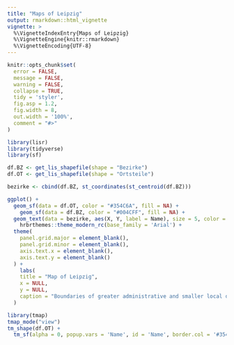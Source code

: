 ```yaml
---
title: "Maps of Leipzig"
output: rmarkdown::html_vignette
vignette: >
  %\VignetteIndexEntry{Maps of Leipzig}
  %\VignetteEngine{knitr::rmarkdown}
  %\VignetteEncoding{UTF-8}
---
```


```r
knitr::opts_chunk$set(
  error = FALSE,
  message = FALSE,
  warning = FALSE,
  collapse = TRUE,
  tidy = 'styler',
  fig.asp = 1.2,
  fig.width = 8,
  out.width = '100%',
  comment = "#>"
)
```

```r
library(lisr)
library(tidyverse)
library(sf)
```

```r
df.BZ <- get_lis_shapefile(shape = "Bezirke")
df.OT <- get_lis_shapefile(shape = "Ortsteile")
```


```r

bezirke <- cbind(df.BZ, st_coordinates(st_centroid(df.BZ)))

ggplot() +
  geom_sf(data = df.OT, color = "#354C6A", fill = NA) +
    geom_sf(data = df.BZ, color = "#004CFF", fill = NA) +
  geom_text(data = bezirke, aes(X, Y, label = Name), size = 5, color = 'white') +
    hrbrthemes::theme_modern_rc(base_family = 'Arial') +
  theme(
    panel.grid.major = element_blank(),
    panel.grid.minor = element_blank(),
    axis.text.x = element_blank(),
    axis.text.y = element_blank()
  ) +
    labs(
    title = "Map of Leipzig",
    x = NULL,
    y = NULL,
    caption = "Boundaries of greater administrative and smaller local districts."
  )
```


```r
library(tmap)
tmap_mode("view")
tm_shape(df.OT) + 
  tm_sf(alpha = 0, popup.vars = 'Name', id = 'Name', border.col = '#354C6A')

 
```

